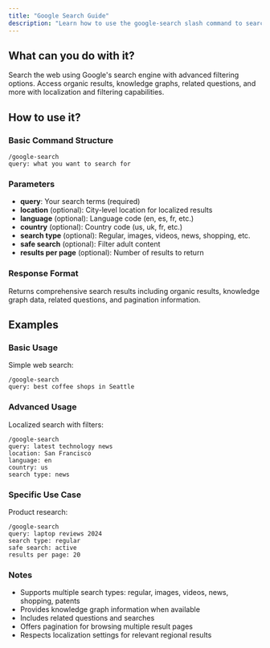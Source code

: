 ```yaml
---
title: "Google Search Guide"
description: "Learn how to use the google-search slash command to search the web"
---
```


## What can you do with it?

Search the web using Google's search engine with advanced filtering options. Access organic results, knowledge graphs, related questions, and more with localization and filtering capabilities.

## How to use it?

### Basic Command Structure
```
/google-search
query: what you want to search for
```

### Parameters
- **query**: Your search terms (required)
- **location** (optional): City-level location for localized results
- **language** (optional): Language code (en, es, fr, etc.)
- **country** (optional): Country code (us, uk, fr, etc.)
- **search type** (optional): Regular, images, videos, news, shopping, etc.
- **safe search** (optional): Filter adult content
- **results per page** (optional): Number of results to return

### Response Format
Returns comprehensive search results including organic results, knowledge graph data, related questions, and pagination information.

## Examples

### Basic Usage
Simple web search:
```
/google-search
query: best coffee shops in Seattle
```

### Advanced Usage
Localized search with filters:
```
/google-search
query: latest technology news
location: San Francisco
language: en
country: us
search type: news
```

### Specific Use Case
Product research:
```
/google-search
query: laptop reviews 2024
search type: regular
safe search: active
results per page: 20
```

### Notes
- Supports multiple search types: regular, images, videos, news, shopping, patents
- Provides knowledge graph information when available
- Includes related questions and searches
- Offers pagination for browsing multiple result pages
- Respects localization settings for relevant regional results
